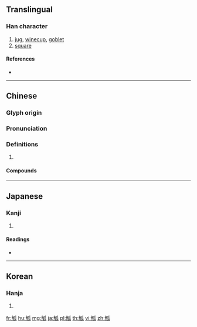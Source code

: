 {{character info/new}}
==Translingual==

===Han character===
{{Han char|rn=148|rad=角|as=05|sn=12|four=22230|canj=NBHVO}}

# [[jug]], [[winecup]], [[goblet]]
# [[square]]

====References====
* {{Han ref|kx=1140.310|dkj=35043|dj=1608.020|hdz=63923.070|uh=89DA|ud=35290|bh=DBD4|bd=56276}}

----

==Chinese==
{{zh-forms}}

===Glyph origin===
{{Han etym}}

===Pronunciation===
{{zh-pron
|m=gū
|c=gu1
|mn=ko͘
|mc=y
|oc=y
|cat=
}}

===Definitions===
{{zh-hanzi}}

# {{rfdef|zh}}

====Compounds====
{{zh-der|削觚為圓|不觚|奇觚|破觚為圜|操觚染翰|搦管操觚|破觚為圓|染翰操觚|率爾操觚|操觚|棄觚|觚稜|觚牘}}

----

==Japanese==

===Kanji===
{{ja-kanji|grade=|rs=角05}}

# {{defn|lang=ja|sort=角05}}

====Readings====
* {{ja-readings|on=[[こ]] (ko)|kun=[[さかずき]] (sakazuki)|nanori=}}

----

==Korean==

===Hanja===
{{ko-hanja|hangeul=고|eumhun=|rv=go|mr=ko|y=ko}}

# {{defn|lang=ko|sort=角05}}

[[fr:觚]]
[[hu:觚]]
[[mg:觚]]
[[ja:觚]]
[[pl:觚]]
[[th:觚]]
[[vi:觚]]
[[zh:觚]]